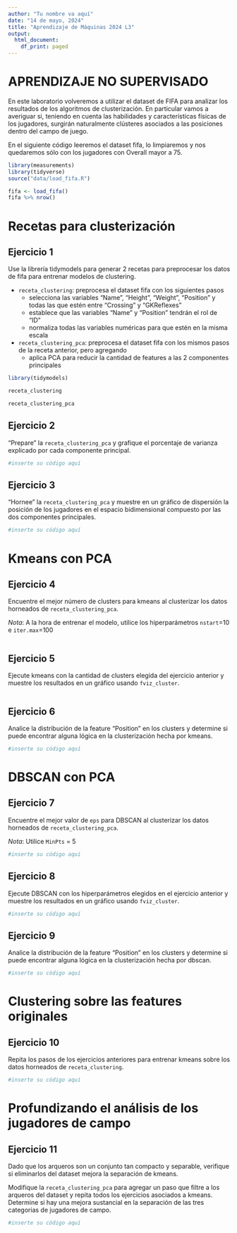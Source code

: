---
author: "Tu nombre va aquí"
date: "14 de mayo, 2024"
title: "Aprendizaje de Máquinas 2024 L3"
output:
  html_document:
    df_print: paged
---

# APRENDIZAJE NO SUPERVISADO

En este laboratorio volveremos a utilizar el dataset de FIFA para analizar los resultados de los algoritmos de clusterización. En particular vamos a averiguar si, teniendo en cuenta las habilidades y características físicas de los jugadores, surgirán naturalmente clústeres asociados a las posiciones dentro del campo de juego.

En el siguiente código leeremos el dataset fifa, lo limpiaremos y nos quedaremos sólo con los jugadores con Overall mayor a 75.

```{r message=FALSE, warning=FALSE}
library(measurements)
library(tidyverse)
source("data/load_fifa.R")

fifa <- load_fifa()
fifa %>% nrow()
```

# Recetas para clusterización

## Ejercicio 1
Use la librería tidymodels para generar 2 recetas para preprocesar los datos de fifa para entrenar modelos de clustering.

-   `receta_clustering`: preprocesa el dataset fifa con los siguientes pasos
    -   selecciona las variables "Name", "Height", "Weight", "Position" y todas las que estén entre "Crossing" y "GKReflexes"
    -   establece que las variables "Name" y "Position" tendrán el rol de "ID"
    -   normaliza todas las variables numéricas para que estén en la misma escala
-   `receta_clustering_pca`: preprocesa el dataset fifa con los mismos pasos de la receta anterior, pero agregando
    -   aplica PCA para reducir la cantidad de features a las 2 componentes principales

```{r pca_prep}
library(tidymodels)

receta_clustering 

receta_clustering_pca  

```

## Ejercicio 2

"Prepare" la `receta_clustering_pca` y grafique el porcentaje de varianza explicado por cada componente principal.

```{r variance}
#inserte su código aquí
```

## Ejercicio 3

"Hornee" la `receta_clustering_pca` y muestre en un gráfico de dispersión la posición de los jugadores en el espacio bidimensional compuesto por las dos componentes principales.

```{r pca_plot}
#inserte su código aquí
```
# Kmeans con PCA

## Ejercicio 4

Encuentre el mejor número de clusters para kmeans al clusterizar los datos horneados de `receta_clustering_pca`. 

*Nota*: A la hora de entrenar el modelo, utilice los hiperparámetros `nstart`=10 e `iter.max`=100

```{r}


```

## Ejercicio 5

Ejecute kmeans con la cantidad de clusters elegida del ejercicio anterior y muestre los resultados en un gráfico usando `fviz_cluster`.


```{r}

```

## Ejercicio 6

Analice la distribución de la feature "Position" en los clusters y determine si puede encontrar alguna lógica en la clusterización hecha por kmeans.

```{r}
#inserte su código aquí
```

# DBSCAN con PCA

## Ejercicio 7

Encuentre el mejor valor de `eps` para DBSCAN al clusterizar los datos horneados de `receta_clustering_pca`. 

*Nota*: Utilice `MinPts` = 5

```{r}
#inserte su código aquí
```

## Ejercicio 8

Ejecute DBSCAN con los hiperparámetros elegidos en el ejercicio anterior y muestre los resultados en un gráfico usando `fviz_cluster`.

```{r}
#inserte su código aquí
```
## Ejercicio 9

Analice la distribución de la feature "Position" en los clusters y determine si puede encontrar alguna lógica en la clusterización hecha por dbscan.

```{r}
#inserte su código aquí
```

# Clustering sobre las features originales

## Ejercicio 10

Repita los pasos de los ejercicios anteriores para entrenar kmeans sobre los datos horneados de `receta_clustering`.

```{r}
#inserte su código aquí
```

# Profundizando el análisis de los jugadores de campo

## Ejercicio 11

Dado que los arqueros son un conjunto tan compacto y separable, verifique si eliminarlos del dataset mejora la separación de kmeans. 

Modifique la `receta_clustering_pca` para agregar un paso que filtre a los arqueros del dataset y repita todos los ejercicios asociados a kmeans. Determine si hay una mejora sustancial en la separación de las tres categorias de jugadores de campo.

```{r}
#inserte su código aquí
```

